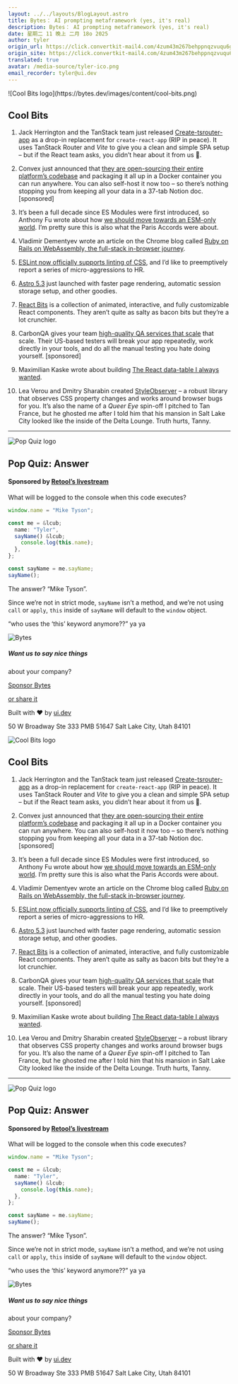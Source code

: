 ```yaml
---
layout: ../../layouts/BlogLayout.astro
title: Bytes： AI prompting metaframework (yes, it's real)
description: Bytes： AI prompting metaframework (yes, it's real)
date: 星期二 11 晚上 二月 18o 2025
author: tyler
origin_url: https://click.convertkit-mail4.com/4zum43m267behppnqzvuqu6g9z777s5/dphehmu03pnqd0im/aHR0cHM6Ly9ieXRlcy5kZXYvYXJjaGl2ZXMvMzY4
origin_site: https://click.convertkit-mail4.com/4zum43m267behppnqzvuqu6g9z777s5/dphehmu03pnqd0im/aHR0cHM6Ly9ieXRlcy5kZXYvYXJjaGl2ZXMvMzY4
translated: true
avatar: /media-source/tyler-ico.png
email_recorder: tyler@ui.dev
---
```



<Reference client:only="react" title="Bytes： AI prompting metaframework (yes, it's real)" url="https://click.convertkit-mail4.com/4zum43m267behppnqzvuqu6g9z777s5/dphehmu03pnqd0im/aHR0cHM6Ly9ieXRlcy5kZXYvYXJjaGl2ZXMvMzY4" />

<Detail client:only="react">
	![Cool Bits logo](https://bytes.dev/images/content/cool-bits.png)

## Cool Bits

1.  Jack Herrington and the TanStack team just released [Create-tsrouter-app](https://click.convertkit-mail4.com/4zum43m267behppnqzvuqu6g9z777s5/9qhzhdup75rg4ef9/aHR0cHM6Ly9naXRodWIuY29tL1RhblN0YWNrL2NyZWF0ZS10c3JvdXRlci1hcHA=) as a drop-in replacement for `create-react-app` (RIP in peace). It uses TanStack Router and _Vite_ to give you a clean and simple SPA setup – but if the React team asks, you didn’t hear about it from us 🤫.
    
2.  Convex just announced that [they are open-sourcing their entire platform’s codebase](https://click.convertkit-mail4.com/4zum43m267behppnqzvuqu6g9z777s5/3ohphdu7wpgqx8br/aHR0cHM6Ly9jb252ZXgubGluay9ieXRlc09TUw==) and packaging it all up in a Docker container you can run anywhere. You can also self-host it now too – so there’s nothing stopping you from keeping all your data in a 37-tab Notion doc. \[sponsored\]
    
3.  It’s been a full decade since ES Modules were first introduced, so Anthony Fu wrote about how [we should move towards an ESM-only world](https://click.convertkit-mail4.com/4zum43m267behppnqzvuqu6g9z777s5/n2hohqu3d70n2di6/aHR0cHM6Ly9hbnRmdS5tZS9wb3N0cy9tb3ZlLW9uLXRvLWVzbS1vbmx5). I’m pretty sure this is also what the Paris Accords were about.
    
4.  Vladimir Dementyev wrote an article on the Chrome blog called [Ruby on Rails on WebAssembly, the full-stack in-browser journey](https://click.convertkit-mail4.com/4zum43m267behppnqzvuqu6g9z777s5/48hvh7urox80vzfx/aHR0cHM6Ly93ZWIuZGV2L2Jsb2cvcnVieS1vbi1yYWlscy1vbi13ZWJhc3NlbWJseQ==).
    
5.  [ESLint now officially supports linting of CSS](https://click.convertkit-mail4.com/4zum43m267behppnqzvuqu6g9z777s5/wnh2h6uwz06rn5s7/aHR0cHM6Ly9lc2xpbnQub3JnL2Jsb2cvMjAyNS8wMi9lc2xpbnQtY3NzLXN1cHBvcnQv), and I’d like to preemptively report a series of micro-aggressions to HR.
    
6.  [Astro 5.3](https://click.convertkit-mail4.com/4zum43m267behppnqzvuqu6g9z777s5/reh8h9u086zq43i2/aHR0cHM6Ly9hc3Ryby5idWlsZC9ibG9nL2FzdHJvLTUzMC8=) just launched with faster page rendering, automatic session storage setup, and other goodies.
    
7.  [React Bits](https://click.convertkit-mail4.com/4zum43m267behppnqzvuqu6g9z777s5/08hwhgud8lrmvxfl/aHR0cHM6Ly93d3cucmVhY3RiaXRzLmRldi8=) is a collection of animated, interactive, and fully customizable React components. They aren’t quite as salty as bacon bits but they’re a lot crunchier.
    
8.  CarbonQA gives your team [high-quality QA services that scale](https://click.convertkit-mail4.com/4zum43m267behppnqzvuqu6g9z777s5/8ghqh3ul4rngzptk/aHR0cHM6Ly9jYXJib25xYS5jb20vP3V0bV9jYW1wYWlnbj1jb29sX2JpdHMmdXRtX2NvbnRlbnQ9ZmViMTgmdXRtX21lZGl1bT1lbWFpbCZ1dG1fc291cmNlPWJ5dGVz) that scale. Their US-based testers will break your app repeatedly, work directly in your tools, and do all the manual testing you hate doing yourself. \[sponsored\]
    
9.  Maximilian Kaske wrote about building [The React data-table I always wanted](https://click.convertkit-mail4.com/4zum43m267behppnqzvuqu6g9z777s5/vqh3hmup5wrnldig/aHR0cHM6Ly93d3cub3BlbnN0YXR1cy5kZXYvYmxvZy9kYXRhLXRhYmxlLXJlZGVzaWdu).
    
10.  Lea Verou and Dmitry Sharabin created [StyleObserver](https://click.convertkit-mail4.com/4zum43m267behppnqzvuqu6g9z777s5/l2heh6u3gx7oekh6/aHR0cHM6Ly9vYnNlcnZlLnN0eWxlLw==) – a robust library that observes CSS property changes and works around browser bugs for you. It’s also the name of a _Queer Eye_ spin-off I pitched to Tan France, but he ghosted me after I told him that his mansion in Salt Lake City looked like the inside of the Delta Lounge. Truth hurts, Tanny.
    

* * *

![Pop Quiz logo](https://bytes.dev/images/content/pop-quiz.png)

## Pop Quiz: Answer

#### Sponsored by [Retool’s livestream](https://click.convertkit-mail4.com/4zum43m267behppnqzvuqu6g9z777s5/g3hnhwu3vqwegqbr/aHR0cHM6Ly9ldmVudHMucmV0b29sLmNvbS9haS1tb2RlbHM_dXRtX2NhbXBhaWduPWJ5dGVfZGV2JnV0bV9tZWRpdW09bmV3c2xldHRlciZ1dG1fc291cmNlPWJ5dGVfZGV2)

What will be logged to the console when this code executes?

```js
window.name = "Mike Tyson";

const me = &lcub;
  name: "Tyler",
  sayName() &lcub;
    console.log(this.name);
  },
};

const sayName = me.sayName;
sayName();
```

The answer? “Mike Tyson”.

Since we’re not in strict mode, `sayName` isn’t a method, and we’re not using `call` or `apply`, `this` inside of `sayName` will default to the `window` object.

“who uses the ‘this’ keyword anymore??” ya ya

![Bytes](https://bytes.dev/images/bytes-icon.png)

##### Want us to say nice things  
about your company?

[Sponsor Bytes](https://click.convertkit-mail4.com/4zum43m267behppnqzvuqu6g9z777s5/m2h7h6u8r4zovoum/aHR0cHM6Ly9ieXRlcy5kZXYvYWR2ZXJ0aXNl)

[or share it](https://click.convertkit-mail4.com/4zum43m267behppnqzvuqu6g9z777s5/e0hph0u0xrok67h8/aHR0cHM6Ly9ieXRlcy5kZXYvc2hhcmU=)

Built with ❤️ by [ui.dev](https://click.convertkit-mail4.com/4zum43m267behppnqzvuqu6g9z777s5/7qh7h2uogn50qwuz/aHR0cHM6Ly91aS5kZXY=)

50 W Broadway Ste 333 PMB 51647 Salt Lake City, Utah 84101


</Detail>

![Cool Bits logo](https://bytes.dev/images/content/cool-bits.png)

## Cool Bits

1. Jack Herrington and the TanStack team just released [Create-tsrouter-app](https://click.convertkit-mail4.com/4zum43m267behppnqzvuqu6g9z777s5/9qhzhdup75rg4ef9/aHR0cHM6Ly9naXRodWIuY29tL1RhblN0YWNrL2NyZWF0ZS10c3JvdXRlci1hcHA=) as a drop-in replacement for `create-react-app` (RIP in peace). It uses TanStack Router and *Vite* to give you a clean and simple SPA setup – but if the React team asks, you didn’t hear about it from us 🤫.

2. Convex just announced that [they are open-sourcing their entire platform’s codebase](https://click.convertkit-mail4.com/4zum43m267behppnqzvuqu6g9z777s5/3ohphdu7wpgqx8br/aHR0cHM6Ly9jb252ZXgubGluay9ieXRlc09TUw==) and packaging it all up in a Docker container you can run anywhere. You can also self-host it now too – so there’s nothing stopping you from keeping all your data in a 37-tab Notion doc. \[sponsored]

3. It’s been a full decade since ES Modules were first introduced, so Anthony Fu wrote about how [we should move towards an ESM-only world](https://click.convertkit-mail4.com/4zum43m267behppnqzvuqu6g9z777s5/n2hohqu3d70n2di6/aHR0cHM6Ly9hbnRmdS5tZS9wb3N0cy9tb3ZlLW9uLXRvLWVzbS1vbmx5). I’m pretty sure this is also what the Paris Accords were about.

4. Vladimir Dementyev wrote an article on the Chrome blog called [Ruby on Rails on WebAssembly, the full-stack in-browser journey](https://click.convertkit-mail4.com/4zum43m267behppnqzvuqu6g9z777s5/48hvh7urox80vzfx/aHR0cHM6Ly93ZWIuZGV2L2Jsb2cvcnVieS1vbi1yYWlscy1vbi13ZWJhc3NlbWJseQ==).

5. [ESLint now officially supports linting of CSS](https://click.convertkit-mail4.com/4zum43m267behppnqzvuqu6g9z777s5/wnh2h6uwz06rn5s7/aHR0cHM6Ly9lc2xpbnQub3JnL2Jsb2cvMjAyNS8wMi9lc2xpbnQtY3NzLXN1cHBvcnQv), and I’d like to preemptively report a series of micro-aggressions to HR.

6. [Astro 5.3](https://click.convertkit-mail4.com/4zum43m267behppnqzvuqu6g9z777s5/reh8h9u086zq43i2/aHR0cHM6Ly9hc3Ryby5idWlsZC9ibG9nL2FzdHJvLTUzMC8=) just launched with faster page rendering, automatic session storage setup, and other goodies.

7. [React Bits](https://click.convertkit-mail4.com/4zum43m267behppnqzvuqu6g9z777s5/08hwhgud8lrmvxfl/aHR0cHM6Ly93d3cucmVhY3RiaXRzLmRldi8=) is a collection of animated, interactive, and fully customizable React components. They aren’t quite as salty as bacon bits but they’re a lot crunchier.

8. CarbonQA gives your team [high-quality QA services that scale](https://click.convertkit-mail4.com/4zum43m267behppnqzvuqu6g9z777s5/8ghqh3ul4rngzptk/aHR0cHM6Ly9jYXJib25xYS5jb20vP3V0bV9jYW1wYWlnbj1jb29sX2JpdHMmdXRtX2NvbnRlbnQ9ZmViMTgmdXRtX21lZGl1bT1lbWFpbCZ1dG1fc291cmNlPWJ5dGVz) that scale. Their US-based testers will break your app repeatedly, work directly in your tools, and do all the manual testing you hate doing yourself. \[sponsored]

9. Maximilian Kaske wrote about building [The React data-table I always wanted](https://click.convertkit-mail4.com/4zum43m267behppnqzvuqu6g9z777s5/vqh3hmup5wrnldig/aHR0cHM6Ly93d3cub3BlbnN0YXR1cy5kZXYvYmxvZy9kYXRhLXRhYmxlLXJlZGVzaWdu).

10. Lea Verou and Dmitry Sharabin created [StyleObserver](https://click.convertkit-mail4.com/4zum43m267behppnqzvuqu6g9z777s5/l2heh6u3gx7oekh6/aHR0cHM6Ly9vYnNlcnZlLnN0eWxlLw==) – a robust library that observes CSS property changes and works around browser bugs for you. It’s also the name of a *Queer Eye* spin-off I pitched to Tan France, but he ghosted me after I told him that his mansion in Salt Lake City looked like the inside of the Delta Lounge. Truth hurts, Tanny.

***

![Pop Quiz logo](https://bytes.dev/images/content/pop-quiz.png)

## Pop Quiz: Answer

#### Sponsored by [Retool’s livestream](https://click.convertkit-mail4.com/4zum43m267behppnqzvuqu6g9z777s5/g3hnhwu3vqwegqbr/aHR0cHM6Ly9ldmVudHMucmV0b29sLmNvbS9haS1tb2RlbHM_dXRtX2NhbXBhaWduPWJ5dGVfZGV2JnV0bV9tZWRpdW09bmV3c2xldHRlciZ1dG1fc291cmNlPWJ5dGVfZGV2)

What will be logged to the console when this code executes?

```js
window.name = "Mike Tyson";

const me = &lcub;
  name: "Tyler",
  sayName() &lcub;
    console.log(this.name);
  },
};

const sayName = me.sayName;
sayName();
```

The answer? “Mike Tyson”.

Since we’re not in strict mode, `sayName` isn’t a method, and we’re not using `call` or `apply`, `this` inside of `sayName` will default to the `window` object.

“who uses the ‘this’ keyword anymore??” ya ya

![Bytes](https://bytes.dev/images/bytes-icon.png)

##### Want us to say nice things

about your company?

[Sponsor Bytes](https://click.convertkit-mail4.com/4zum43m267behppnqzvuqu6g9z777s5/m2h7h6u8r4zovoum/aHR0cHM6Ly9ieXRlcy5kZXYvYWR2ZXJ0aXNl)

[or share it](https://click.convertkit-mail4.com/4zum43m267behppnqzvuqu6g9z777s5/e0hph0u0xrok67h8/aHR0cHM6Ly9ieXRlcy5kZXYvc2hhcmU=)

Built with ❤️ by [ui.dev](https://click.convertkit-mail4.com/4zum43m267behppnqzvuqu6g9z777s5/7qh7h2uogn50qwuz/aHR0cHM6Ly91aS5kZXY=)

50 W Broadway Ste 333 PMB 51647 Salt Lake City, Utah 84101


